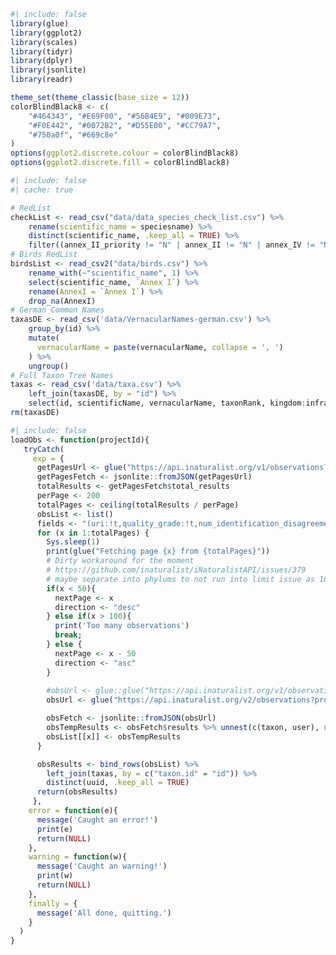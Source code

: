 ```r
#| include: false
library(glue)
library(ggplot2)
library(scales)
library(tidyr)
library(dplyr)
library(jsonlite)
library(readr)

theme_set(theme_classic(base_size = 12))
colorBlindBlack8 <- c(
    "#464343", "#E69F00", "#56B4E9", "#009E73",
    "#F0E442", "#0072B2", "#D55E00", "#CC79A7",
    "#750a0f", "#669c8e"
)
options(ggplot2.discrete.colour = colorBlindBlack8)
options(ggplot2.discrete.fill = colorBlindBlack8)

```

```r
#| include: false
#| cache: true

# RedList
checkList <- read_csv("data/data_species_check_list.csv") %>%
    rename(scientific_name = speciesname) %>%
    distinct(scientific_name, .keep_all = TRUE) %>%
    filter((annex_II_priority != "N" | annex_II != "N" | annex_IV != "N")) 
# Birds RedList
birdsList <- read_csv2("data/birds.csv") %>%
    rename_with(~"scientific_name", 1) %>%
    select(scientific_name, `Annex I`) %>%
    rename(AnnexI = `Annex I`) %>%
    drop_na(AnnexI)
# German Common Names
taxasDE <- read_csv('data/VernacularNames-german.csv') %>% 
    group_by(id) %>% 
    mutate(
      vernacularName = paste(vernacularName, collapse = ', ')
    ) %>% 
    ungroup()
# Full Taxon Tree Names
taxas <- read_csv('data/taxa.csv') %>% 
    left_join(taxasDE, by = "id") %>% 
    select(id, scientificName, vernacularName, taxonRank, kingdom:infraspecificEpithet)
rm(taxasDE)
```

```r
#| include: false
loadObs <- function(projectId){
   tryCatch(
     exp = {
      getPagesUrl <- glue("https://api.inaturalist.org/v1/observations?project_id={projectId}&locale=de&order=desc&order_by=created_at&per_page=1&only_id=true")
      getPagesFetch <- jsonlite::fromJSON(getPagesUrl)
      totalResults <- getPagesFetch$total_results
      perPage <- 200
      totalPages <- ceiling(totalResults / perPage)
      obsList <- list()
      fields <- "(uri:!t,quality_grade:!t,num_identification_disagreements:!t,user:(name:!t,id:!t),taxon:(id:!t))"
      for (x in 1:totalPages) {
        Sys.sleep(1)
        print(glue("Fetching page {x} from {totalPages}"))
        # Dirty workaround for the moment
        # https://github.com/inaturalist/iNaturalistAPI/issues/379
        # maybe separate into phylums to not run into limit issue as 100 would be again problematic
        if(x < 50){
          nextPage <- x
          direction <- "desc"
        } else if(x > 100){
          print('Too many observations')
          break;
        } else {
          nextPage <- x - 50
          direction <- "asc"
        }
        
        #obsUrl <- glue::glue("https://api.inaturalist.org/v1/observations?project_id={projectId}&locale=de&order=desc&order_by=created_at&per_page={perPage}&page={nextPage}")
        obsUrl <- glue("https://api.inaturalist.org/v2/observations?project_id={projectId}&order=desc&order_by=id&per_page={perPage}&page={nextPage}&fields={fields}")

        obsFetch <- jsonlite::fromJSON(obsUrl)
        obsTempResults <- obsFetch$results %>% unnest(c(taxon, user), names_sep = ".")
        obsList[[x]] <- obsTempResults
      }

      obsResults <- bind_rows(obsList) %>%
        left_join(taxas, by = c("taxon.id" = "id")) %>% 
        distinct(uuid, .keep_all = TRUE)
      return(obsResults)
     },
    error = function(e){
      message('Caught an error!')
      print(e)
      return(NULL)
    },
    warning = function(w){
      message('Caught an warning!')
      print(w)
      return(NULL)
    },
    finally = {
      message('All done, quitting.')
    }
  )
}
```

